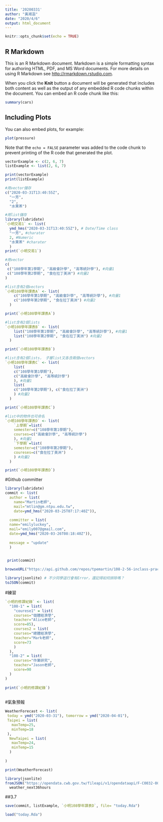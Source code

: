 ```yaml
---
title: '20200331'
author: "黃湘涵"
date: "2020/4/6"
output: html_document
---
```


```r
knitr::opts_chunk$set(echo = TRUE)
```

## R Markdown

This is an R Markdown document. Markdown is a simple formatting syntax for authoring HTML, PDF, and MS Word documents. For more details on using R Markdown see <http://rmarkdown.rstudio.com>.

When you click the **Knit** button a document will be generated that includes both content as well as the output of any embedded R code chunks within the document. You can embed an R code chunk like this:

```r
summary(cars)
```

## Including Plots

You can also embed plots, for example:

```r
plot(pressure)
```

Note that the `echo = FALSE` parameter was added to the code chunk to prevent printing of the R code that generated the plot.
```r
vectorExample <- c(2, 6, 7)
listExample <- list(2, 6, 7)

print(vectorExample)
print(listExample)
```

```r
#用vector儲存
c("2020-03-31T13:40:55Z", 
  "一芳", 
  "2", 
  "水果茶")

#用list儲存
library(lubridate)
`小明交易1` <- list(
  ymd_hms("2020-03-31T13:40:55Z"), # Date/Time class
  "一芳", #charater 
  2, #Numeric 
  "水果茶" #charater
  ) 
print(`小明交易1`)
```

```r
#用vector
c(
 c("108學年第1學期", "高級會計學", "高等統計學"), #向量1 
 c("108學年第2學期", "食在拉丁美洲") #向量2
)
```

```r
#list含有2個vectors
`小明108學年課表A` <- list(
    c("108學年第1學期", "高級會計學", "高等統計學"), #向量1 
    c("108學年第2學期", "食在拉丁美洲") #向量2
  )

print(`小明108學年課表A`)
```

```r
#list含有2個lists
`小明108學年課表B` <- list(
    list("108學年第1學期", "高級會計學", "高等統計學"), #向量1 
    list("108學年第2學期", "食在拉丁美洲") #向量2
  )

print(`小明108學年課表B`)
```


```r
#list含有2個lists， 子層list又各含兩個vectors
`小明108學年課表C` <- list(
    list(
    c("108學年第1學期"),
    c("高級會計學", "高等統計學")
    ), #向量1 
    list(
    c("108學年第2學期"), c("食在拉丁美洲")
    ) #向量2
  )

print(`小明108學年課表C`)
```

```r
#list中的物件也可命名
`小明108學年課表D` <- list(
    `上學期`=list(
    semester=c("108學年第1學期"),
    courses=c("高級會計學", "高等統計學")
    ), #向量1 
    `下學期`=list(
    semester=c("108學年第2學期"),
    coureses=c("食在拉丁美洲")
    ) #向量2
  )

print(`小明108學年課表D`)
```

#Github committer

```r
library(lubridate)
commit <- list(
  author = list(
    name="Martin老師", 
    mail="mtlin@gm.ntpu.edu.tw", 
    date=ymd_hms("2020-03-25T07:17:40Z")), 
  
  committer = list(
  name="emilyluckey",
  mail="emily007@gmail.com",
  date=ymd_hms("2020-03-26T08:18:40Z")),
  
  message = "update"
  )

  
 print(commit)

```

```r
browseURL("https://api.github.com/repos/tpemartin/108-2-56-inclass-practice/commits") 
```

```r
library(jsonlite) # 不少同學這行會有Error，還記得如何排除嗎？
toJSON(commit)
```

#練習

```r
`小明的修課紀錄` <- list(
  "108-1" = list(
    "courese1" = list(
    courses="個體經濟學",
    teacher="Alice老師",
    score=85),
    courses2 = list(
    courses="總體經濟學",
    teacher="Mark老師",
    score=73
    )
  ),
  "108-2" = list(
    courses="作業研究",
    teacher="Jason老師",
    score=90
  )
)
  
print(`小明的修課紀錄`)
  
```

#氣象預報

```r
WeatherForecast <- list(
 today = ymd("2020-03-31"), tomorrow = ymd("2020-04-01"),
 Taipei = list(
   maxTemp=25,
   minTemp=18
 ),
  NewTaipei = list(
   maxTemp=24,
   minTemp=15
  )
  
)

print(WeatherForecast)
```

```r
library(jsonlite)
fromJSON("https://opendata.cwb.gov.tw/fileapi/v1/opendataapi/F-C0032-001?Authorization=rdec-key-123-45678-011121314&format=JSON") ->
  weather_next36hours
```

##3.7

```r
save(commit, listExample, `小明108學年課表D`, file= "today.Rda")
```


```r
load("today.Rda")
```










